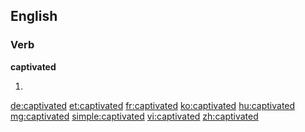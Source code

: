 ==English==

===Verb===
'''captivated'''

# {{past of|captivate}}

[[de:captivated]]
[[et:captivated]]
[[fr:captivated]]
[[ko:captivated]]
[[hu:captivated]]
[[mg:captivated]]
[[simple:captivated]]
[[vi:captivated]]
[[zh:captivated]]